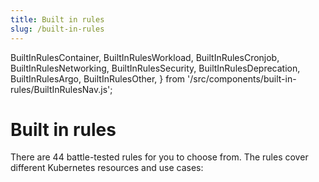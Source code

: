 ```yaml
---
title: Built in rules
slug: /built-in-rules
---
```


  BuiltInRulesContainer,
  BuiltInRulesWorkload,
  BuiltInRulesCronjob,
  BuiltInRulesNetworking,
  BuiltInRulesSecurity,
  BuiltInRulesDeprecation,
  BuiltInRulesArgo,
  BuiltInRulesOther,
} from '/src/components/built-in-rules/BuiltInRulesNav.js';

# Built in rules

There are 44 battle-tested rules for you to choose from.
The rules cover different Kubernetes resources and use cases:

<Tabs>
  <TabItem value='containers' label='Containers' default>
    <nav>
      <BuiltInRulesContainer />
    </nav>
  </TabItem>
  <TabItem value='workload' label='Workload'>
    <nav>
      <BuiltInRulesWorkload />
    </nav>
  </TabItem>
  <TabItem value='cronjob' label='CronJob'>
    <nav>
      <BuiltInRulesCronjob />
    </nav>
  </TabItem>
  <TabItem value='networking' label='Networking'>
    <nav>
      <BuiltInRulesNetworking />
    </nav>
  </TabItem>
  <TabItem value='security' label='Security'>
    <nav>
      <BuiltInRulesSecurity />
    </nav>
  </TabItem>
  <TabItem value='deprecation' label='Deprecation'>
    <nav>
      <BuiltInRulesDeprecation />
    </nav>
  </TabItem>
  <TabItem value='argo' label='Argo'>
    <nav>
      <BuiltInRulesArgo />
    </nav>
  </TabItem>
  <TabItem value='other' label='Other'>
    <nav>
      <BuiltInRulesOther />
    </nav>
  </TabItem>
</Tabs>
